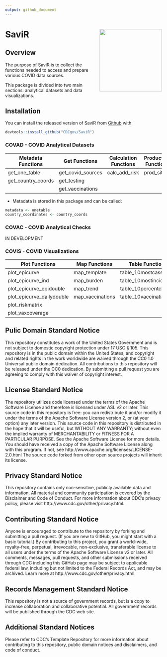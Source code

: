 ```yaml
---
output: github_document
---
```


<!-- README.md is generated from README.Rmd. Please edit that file -->
# SaviR <img src='logo/hex-SaviR.png' align = "right" height="200" />
<!-- badges: start -->
<!-- badges: end -->
## Overview
The purpose of SaviR is to collect the functions needed to access and prepare various COVID data sources.

This package is divided into two main sections: analytical datasets and data visualizations.

## Installation

You can install the released version of SaviR from [Github](https://github.com/randyyee/SaviR) with:

``` r
devtools::install_github("CDCgov/SaviR")
```

### COVAD - COVID Analytical Datasets

| Metadata Functions | Get Functions      | Calculation Functions | Production Functions |
|--------------------|--------------------|-----------------------|----------------------|
| get_one_table      | get_covid_sources  | calc_add_risk         | prod_sitrep          |
| get_country_coords | get_testing        |                       |                      |
|                    | get_vaccinations   |                       |                      |

* Metadata is stored in this package and can be called:

```r
metadata <- onetable  
country_coordinates <- country_coords  
```

### COVAC - COVID Analytical Checks

IN DEVELOPMENT  

### COVIS - COVID Visualizations

| Plot Functions            | Map Functions    | Table Functions       |
|---------------------------|------------------|-----------------------|
| plot_epicurve             | map_template     | table_10mostcases     |
| plot_epicurve_ind         | map_burden       | table_10mostincidence |
| plot_epicurve_epidouble   | map_trend        | table_10percentchange |
| plot_epicurve_dailydouble | map_vaccinations | table_10vaccinations  |
| plot_riskmatrix           |                  |                       |
| plot_vaxcoverage          |                  |                       |

## Pulic Domain Standard Notice
This repository constitutes a work of the United States Government and is not subject to domestic copyright protection under 17 USC § 105. This repository is in the public domain within the United States, and copyright and related rights in the work worldwide are waived through the CC0 1.0 Universal public domain dedication. All contributions to this repository will be released under the CC0 dedication. By submitting a pull request you are agreeing to comply with this waiver of copyright interest.

## License Standard Notice
The repository utilizes code licensed under the terms of the Apache Software License and therefore is licensed under ASL v2 or later. This source code in this repository is free: you can redistribute it and/or modify it under the terms of the Apache Software License version 2, or (at your option) any later version. This source code in this repository is distributed in the hope that it will be useful, but WITHOUT ANY WARRANTY; without even the implied warranty of MERCHANTABILITY or FITNESS FOR A PARTICULAR PURPOSE. See the Apache Software License for more details. You should have received a copy of the Apache Software License along with this program. If not, see http://www.apache.org/licenses/LICENSE-2.0.html The source code forked from other open source projects will inherit its license.

## Privacy Standard Notice
This repository contains only non-sensitive, publicly available data and information. All material and community participation is covered by the Disclaimer and Code of Conduct. For more information about CDC's privacy policy, please visit http://www.cdc.gov/other/privacy.html.

## Contributing Standard Notice
Anyone is encouraged to contribute to the repository by forking and submitting a pull request. (If you are new to GitHub, you might start with a basic tutorial.) By contributing to this project, you grant a world-wide, royalty-free, perpetual, irrevocable, non-exclusive, transferable license to all users under the terms of the Apache Software License v2 or later. All comments, messages, pull requests, and other submissions received through CDC including this GitHub page may be subject to applicable federal law, including but not limited to the Federal Records Act, and may be archived. Learn more at http://www.cdc.gov/other/privacy.html.

## Records Management Standard Notice
This repository is not a source of government records, but is a copy to increase collaboration and collaborative potential. All government records will be published through the CDC web site.

## Additional Standard Notices
Please refer to CDC's Template Repository for more information about contributing to this repository, public domain notices and disclaimers, and code of conduct.

